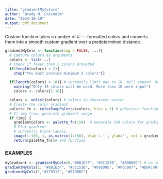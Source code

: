 ```yaml
---
title: "gradientMyColors"
author: "Brady M. Chisholm"
date: "2024-10-19"
output: pdf_document
---
```

Custom function takes n number of #----- formatted colors and converts them 
into a smooth custom gradient over a predetermined distance.   

```r
gradientMyCols <- function(img = FALSE, ...){
  # Capture colors as arguments
  colors <- list(...)
  # Check if fewer than 2 colors provided
  if(length(colors) < 2){
    stop("You must provide minimum 2 colors")}
  
  if(length(colors) > 10){ # currently limit max to 10. Will expand. Remember to scale palette_fn call  
    warning("Only 10 colors will be used. More than 10 were input")
    colors <- colors[1:10]}

  colors <- unlist(colors) # colors to character vector 
  # Create the color gradient
  palette_fn <- colorRampPalette(colors, bias = 1) # grDevices function 
  # If img true, generate gradient image
  if (img) {
    gradientColors <- palette_fn(150)  # Generate 150 colors for gradient, relatively smooth
    # Plot gradient
    # currently blank labels...
    image(1:150, 1, as.matrix(1:150), xlab = '', ylab='', col = gradientColors, useRaster = TRUE, axes = FALSE)} # end image 
    return(palette_fn)}# end function
```
### EXAMPLES
```r
myGradient <- gradientMyCols(0,"#8B1E3F", "#3C153B", "#89BD9E") # no image but save gradient to var name 
gradientMyCols(1, "#8B1E3F", "#3C153B", "#89BD9E", "#F0C987", "#DB4C40") # image 
gradientMyCols(1,"#170312", "#97D8B2")
```


